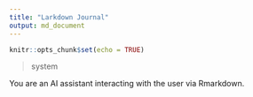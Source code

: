 ```yaml
---
title: "Larkdown Journal"
output: md_document
---
```


```r
knitr::opts_chunk$set(echo = TRUE)
```

>system

You are an AI assistant interacting with the user via Rmarkdown.
